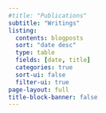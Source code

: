 ```yaml
---
#title: "Publications"
subtitle: "Writings"
listing:
  contents: blogposts
  sort: "date desc"
  type: table
  fields: [date, title]
  categories: true
  sort-ui: false
  filter-ui: true
page-layout: full
title-block-banner: false
---
```


##### 
